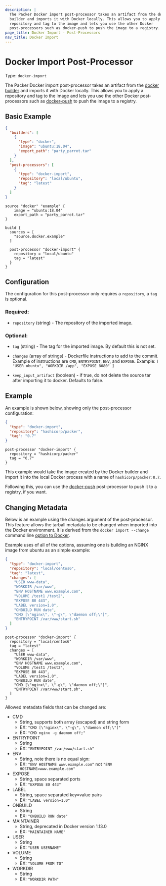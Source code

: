 ```yaml
---
description: |
  The Packer Docker import post-processor takes an artifact from the docker
  builder and imports it with Docker locally. This allows you to apply a
  repository and tag to the image and lets you use the other Docker
  post-processors such as docker-push to push the image to a registry.
page_title: Docker Import - Post-Processors
nav_title: Docker Import
---
```


# Docker Import Post-Processor

Type: `docker-import`

The Packer Docker import post-processor takes an artifact from the [docker
builder](/docs/builders/docker) and imports it with Docker locally. This
allows you to apply a repository and tag to the image and lets you use the
other Docker post-processors such as
[docker-push](/docs/post-processors/docker-push) to push the image to a
registry.

## Basic Example

<Tabs>
<Tab heading="JSON">

```json
{
  "builders": [
    {
      "type": "docker",
      "image": "ubuntu:18.04",
      "export_path": "party_parrot.tar"
    }
  ],
  "post-processors": [
    {
      "type": "docker-import",
      "repository": "local/ubuntu",
      "tag": "latest"
    }
  ]
}
```

</Tab>
<Tab heading="HCL2">

```hcl
source "docker" "example" {
    image = "ubuntu:18.04"
    export_path = "party_parrot.tar"
}

build {
  sources = [
    "source.docker.example"
  ]

  post-processor "docker-import" {
    repository = "local/ubuntu"
    tag = "latest"
  }
}
```

</Tab>
</Tabs>

## Configuration

The configuration for this post-processor only requires a `repository`, a `tag`
is optional.

### Required:

- `repository` (string) - The repository of the imported image.

### Optional:

- `tag` (string) - The tag for the imported image. By default this is not
  set.

- `changes` (array of strings) - Dockerfile instructions to add to the
  commit. Example of instructions are `CMD`, `ENTRYPOINT`, `ENV`, and
  `EXPOSE`. Example: `[ "USER ubuntu", "WORKDIR /app", "EXPOSE 8080" ]`

- `keep_input_artifact` (boolean) - if true, do not delete the source tar
  after importing it to docker. Defaults to false.

## Example

An example is shown below, showing only the post-processor configuration:

<Tabs>
<Tab heading="JSON">

```json
{
  "type": "docker-import",
  "repository": "hashicorp/packer",
  "tag": "0.7"
}
```

</Tab>
<Tab heading="HCL2">

```hcl
post-processor "docker-import" {
  repository = "hashicorp/packer"
  tag = "0.7"
}
```

</Tab>
</Tabs>

This example would take the image created by the Docker builder and import it
into the local Docker process with a name of `hashicorp/packer:0.7`.

Following this, you can use the
[docker-push](/docs/post-processors/docker-push) post-processor to push it
to a registry, if you want.

## Changing Metadata

Below is an example using the changes argument of the post-processor. This
feature allows the tarball metadata to be changed when imported into the Docker
environment. It is derived from the `docker import --change` command line
[option to
Docker](https://docs.docker.com/engine/reference/commandline/import/).

Example uses of all of the options, assuming one is building an NGINX image
from ubuntu as an simple example:

<Tabs>
<Tab heading="JSON">

```json
{
  "type": "docker-import",
  "repository": "local/centos6",
  "tag": "latest",
  "changes": [
    "USER www-data",
    "WORKDIR /var/www",
    "ENV HOSTNAME www.example.com",
    "VOLUME /test1 /test2",
    "EXPOSE 80 443",
    "LABEL version=1.0",
    "ONBUILD RUN date",
    "CMD [\"nginx\", \"-g\", \"daemon off;\"]",
    "ENTRYPOINT /var/www/start.sh"
  ]
}
```

</Tab>
<Tab heading="HCL2">

```hcl
post-processor "docker-import" {
  repository = "local/centos6"
  tag = "latest"
  changes = [
    "USER www-data",
    "WORKDIR /var/www",
    "ENV HOSTNAME www.example.com",
    "VOLUME /test1 /test2",
    "EXPOSE 80 443",
    "LABEL version=1.0",
    "ONBUILD RUN date",
    "CMD [\"nginx\", \"-g\", \"daemon off;\"]",
    "ENTRYPOINT /var/www/start.sh",
  ]
}
```

</Tab>
</Tabs>

Allowed metadata fields that can be changed are:

- CMD
  - String, supports both array (escaped) and string form
  - EX: `"CMD [\"nginx\", \"-g\", \"daemon off;\"]"`
  - EX: `"CMD nginx -g daemon off;"`
- ENTRYPOINT
  - String
  - EX: `"ENTRYPOINT /var/www/start.sh"`
- ENV
  - String, note there is no equal sign:
  - EX: `"ENV HOSTNAME www.example.com"` not
    `"ENV HOSTNAME=www.example.com"`
- EXPOSE
  - String, space separated ports
  - EX: `"EXPOSE 80 443"`
- LABEL
  - String, space separated key=value pairs
  - EX: `"LABEL version=1.0"`
- ONBUILD
  - String
  - EX: `"ONBUILD RUN date"`
- MAINTAINER
  - String, deprecated in Docker version 1.13.0
  - EX: `"MAINTAINER NAME"`
- USER
  - String
  - EX: `"USER USERNAME"`
- VOLUME
  - String
  - EX: `"VOLUME FROM TO"`
- WORKDIR
  - String
  - EX: `"WORKDIR PATH"`
